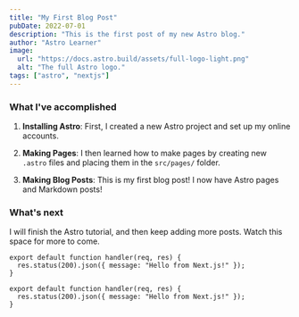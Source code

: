 ```yaml
---
title: "My First Blog Post"
pubDate: 2022-07-01
description: "This is the first post of my new Astro blog."
author: "Astro Learner"
image:
  url: "https://docs.astro.build/assets/full-logo-light.png"
  alt: "The full Astro logo."
tags: ["astro", "nextjs"]
---
```


### What I've accomplished

1. **Installing Astro**: First, I created a new Astro project and set up my online accounts.

2. **Making Pages**: I then learned how to make pages by creating new `.astro` files and placing them in the `src/pages/` folder.

3. **Making Blog Posts**: This is my first blog post! I now have Astro pages and Markdown posts!

### What's next

I will finish the Astro tutorial, and then keep adding more posts. Watch this space for more to come.

```tsx
export default function handler(req, res) {
  res.status(200).json({ message: "Hello from Next.js!" });
}
```

```tsx
export default function handler(req, res) {
  res.status(200).json({ message: "Hello from Next.js!" });
}
```
